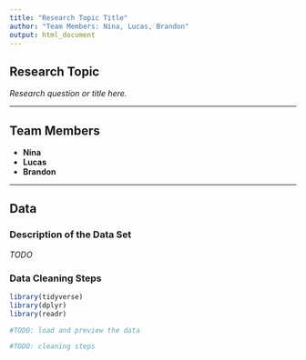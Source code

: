 ```yaml
---
title: "Research Topic Title"
author: "Team Members: Nina, Lucas, Brandon"
output: html_document
---
```


## Research Topic

*Research question or title here.*

------------------------------------------------------------------------

## Team Members

-   **Nina**\
-   **Lucas**\
-   **Brandon**

------------------------------------------------------------------------

## Data

### Description of the Data Set

*TODO*

### Data Cleaning Steps

```r

library(tidyverse)
library(dplyr)
library(readr)
```

```r
#TODO: load and preview the data

```

```r
#TODO: cleaning steps
```
